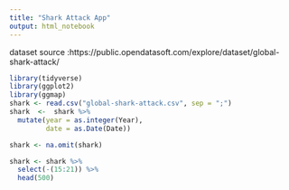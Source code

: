 ```yaml
---
title: "Shark Attack App"
output: html_notebook
---
```

dataset source :https://public.opendatasoft.com/explore/dataset/global-shark-attack/
```r
library(tidyverse)
library(ggplot2)
library(ggmap)
shark <- read.csv("global-shark-attack.csv", sep = ";")
shark  <-  shark %>% 
  mutate(year = as.integer(Year),
         date = as.Date(Date))

shark <- na.omit(shark)

shark <- shark %>% 
  select(-(15:21)) %>% 
  head(500)

```

